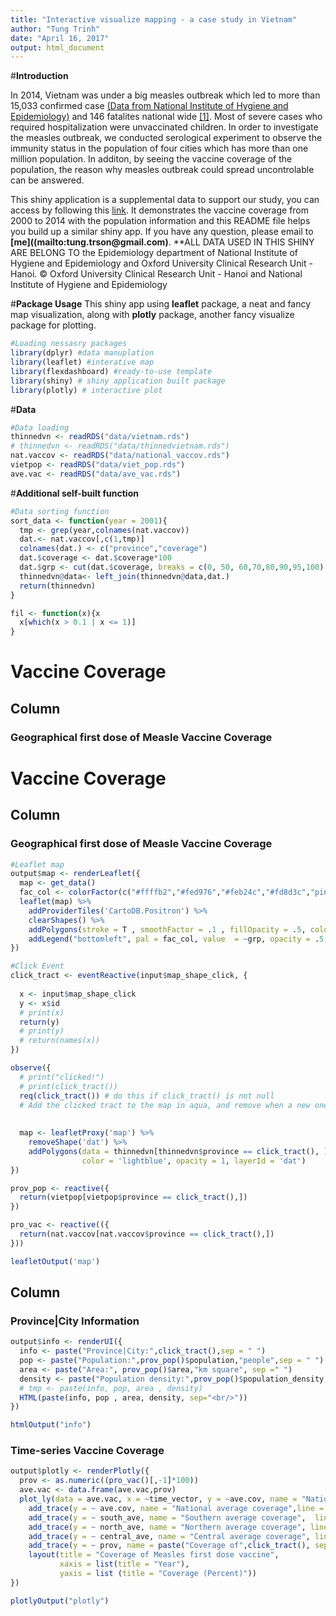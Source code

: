 ```yaml
---
title: "Interactive visualize mapping - a case study in Vietnam"
author: "Tung Trinh"
date: "April 16, 2017"
output: html_document
---
```


#**Introduction**

In 2014, Vietnam was under a big measles outbreak which led to more than 15,033 confirmed case [(Data from National Institute of Hygiene and Epidemiology)](www.nihe.org.vn) and 146 fatalites national wide [[1]](http://wwwnc.cdc.gov/eid/article/22/4/15-1595_article). Most of severe cases who required hospitalization were unvaccinated children. In order to investigate the measles outbreak, we conducted serological experiment to observe the immunity status in the population of four cities which has more than one million population. In additon, by seeing the vaccine coverage of the population, the reason why measles outbreak could spread uncontrolable can be answered. 

This shiny application is a supplemental data to support our study, you can access by following this [link](http://oucru-nihe.ddns.net:3838/). It demonstrates the vaccine coverage from 2000 to 2014 with the population information and this README file helps you build up a similar shiny app. If you have any question, please email to **[me]((mailto:tung.trson@gmail.com)**. **ALL DATA USED IN THIS SHINY ARE BELONG TO the Epidemiology department of National Institute of Hygiene and Epidemiology and Oxford University Clinical Research Unit - Hanoi. 
© Oxford University Clinical Research Unit - Hanoi and National Institute of Hygiene and Epidemiology

#**Package Usage**
This shiny app using **leaflet** package, a neat and fancy map visualization, along with **plotly** package, another fancy visualize package for plotting. 

```r
#Loading nessasry packages
library(dplyr) #data manuplation 
library(leaflet) #interative map
library(flexdashboard) #ready-to-use template 
library(shiny) # shiny application built package
library(plotly) # interactive plot
```

#**Data**
```r
#Data loading
thinnedvn <- readRDS("data/vietnam.rds")
# thinnedvn <- readRDS("data/thinnedvietnam.rds")
nat.vaccov <- readRDS("data/national_vaccov.rds")
vietpop <- readRDS("data/viet_pop.rds")
ave.vac <- readRDS("data/ave_vac.rds")
```

#**Additional self-built function**
```r
#Data sorting function
sort_data <- function(year = 2001){
  tmp <- grep(year,colnames(nat.vaccov))
  dat.<- nat.vaccov[,c(1,tmp)]
  colnames(dat.) <- c("province","coverage")
  dat.$coverage <- dat.$coverage*100
  dat.$grp <- cut(dat.$coverage, breaks = c(0, 50, 60,70,80,90,95,100), labels = c("<50", "50-60","60-70","70-80","80-90","90-95","95-100"))
  thinnedvn@data<- left_join(thinnedvn@data,dat.)            
  return(thinnedvn)  
}

fil <- function(x){x
  x[which(x > 0.1 | x <= 1)]
}
```

Vaccine Coverage
=======================================================================

Column {data-width=500}
-----------------------------------------------------------------------

### Geographical first dose of Measle Vaccine Coverage
Vaccine Coverage
=======================================================================

Column {data-width=500}
-----------------------------------------------------------------------

### Geographical first dose of Measle Vaccine Coverage

```r
#Leaflet map 
output$map <- renderLeaflet({
  map <- get_data()
  fac_col <- colorFactor(c("#ffffb2","#fed976","#feb24c","#fd8d3c","pink","#bd0026", "#800026"),thinnedvn@data$grp)
  leaflet(map) %>%
    addProviderTiles('CartoDB.Positron') %>%
    clearShapes() %>%
    addPolygons(stroke = T , smoothFactor = .1 , fillOpacity = .5, color = ~fac_col(grp), layerId = ~province) %>%
    addLegend("bottomleft", pal = fac_col, value  = ~grp, opacity = .5, title = "Coverage of 1st dose of measles vaccine")
})

#Click Event
click_tract <- eventReactive(input$map_shape_click, {
  
  x <- input$map_shape_click
  y <- x$id
  # print(x)
  return(y)
  # print(y)
  # return(names(x))
})

observe({
  # print("clicked!")
  # print(click_tract())
  req(click_tract()) # do this if click_tract() is not null
  # Add the clicked tract to the map in aqua, and remove when a new one is clicked
  
  
  map <- leafletProxy('map') %>%
    removeShape('dat') %>%
    addPolygons(data = thinnedvn[thinnedvn$province == click_tract(), ], fill = FALSE,
                color = 'lightblue', opacity = 1, layerId = 'dat')
})

prov_pop <- reactive({
  return(vietpop[vietpop$province == click_tract(),])
})

pro_vac <- reactive(({
  return(nat.vaccov[nat.vaccov$province == click_tract(),])  
}))

leafletOutput('map')
```

Column {data-width=500}
-----------------------------------------------------------------------

### Province|City Information 

```r
output$info <- renderUI({
  info <- paste("Province|City:",click_tract(),sep = " ")
  pop <- paste("Population:",prov_pop()$population,"people",sep = " ")
  area <- paste("Area:", prov_pop()$area,"km square", sep =" ")
  density <- paste("Population density:",prov_pop()$population_density,"person/km square", sep =" ")  
  # tmp <- paste(info, pop, area , density)
  HTML(paste(info, pop , area, density, sep="<br/>"))
})

htmlOutput("info")

```

### Time-series Vaccine Coverage 

```r
output$plotly <- renderPlotly({
  prov <- as.numeric((pro_vac()[,-1]*100))
  ave.vac <- data.frame(ave.vac,prov)
  plot_ly(data = ave.vac, x = ~time_vector, y = ~ave.cov, name = "National average coverage", mode = "lines" , line = list(color = "black", width = 4)) %>%
    add_trace(y = ~ ave.cov, name = "National average coverage",line = list(color = "red", width = 4)) %>%
    add_trace(y = ~ south_ave, name = "Southern average coverage",  line = list(color = "pink", width = 4 )) %>%
    add_trace(y = ~ north_ave, name = "Northern average coverage", line = list(color = "blue", width = 4 )) %>%
    add_trace(y = ~ central_ave, name = "Central average coverage", line = list(color = "green", width = 4)) %>%
    add_trace(y = ~ prov, name = paste("Coverage of",click_tract(), sep = " "), line = list(color = "black", width = 4)) %>%
    layout(title = "Coverage of Measles first dose vaccine",
           xaxis = list(title = "Year"),
           yaxis = list (title = "Coverage (Percent)"))
})

plotlyOutput("plotly")
```


